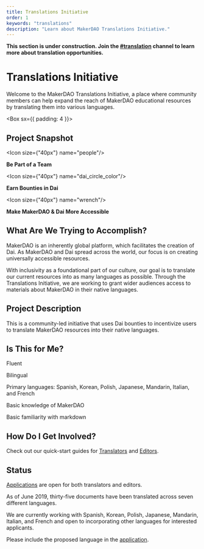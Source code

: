 ```yaml
---
title: Translations Initiative
order: 1
keywords: "translations"
description: "Learn about MakerDAO Translations Initiative."
---
```


<StatusBanner warning>

**This section is under construction. Join the [#translation](https://chat.makerdao.com/channel/translation) channel to learn more about translation opportunities.**

</StatusBanner>

# Translations Initiative

Welcome to the MakerDAO Translations Initiative, a place where community members can help expand the reach of MakerDAO educational resources by translating them into various languages.

<Box sx={{ padding: 4 }}>

## Project Snapshot

<Chocolate>

<Box>

<Icon size={"40px"} name="people"/>

**Be Part of a Team**

</Box>

<Box>

<Icon size={"40px"} name="dai_circle_color"/>

**Earn Bounties in Dai**

</Box>

<Box>

<Icon size={"40px"} name="wrench"/>

**Make MakerDAO & Dai More Accessible**

</Box>

</Chocolate>

</Box>

## What Are We Trying to Accomplish?

MakerDAO is an inherently global platform, which facilitates the creation of Dai. As MakerDAO and Dai spread across the world, our focus is on creating universally accessible resources. 

With inclusivity as a foundational part of our culture, our goal is to translate our current resources into as many languages as possible. Through the Translations Initiative, we are working to grant wider audiences access to materials about MakerDAO in their native languages.

## Project Description

This is a community-led initiative that uses Dai bounties to incentivize users to translate MakerDAO resources into their native languages.

## Is This for Me?

<Checklist>

Fluent

Bilingual

Primary languages: Spanish, Korean, Polish, Japanese, Mandarin, Italian, and French

Basic knowledge of MakerDAO

Basic familiarity with markdown

</Checklist>

## How Do I Get Involved?

Check out our quick-start guides for [Translators](/work_with_us/translations/translators/) and [Editors](/work_with_us/translations/editors/).

## Status

[Applications](https://airtable.com/shr415iT3e8S8nuzS) are open for both translators and editors.

As of June 2019, thirty-five documents have been translated across seven different languages. 

We are currently working with Spanish, Korean, Polish, Japanese, Mandarin, Italian, and French and open to incorporating other languages for interested applicants. 

Please include the proposed language in the [application](https://airtable.com/shr415iT3e8S8nuzS).
